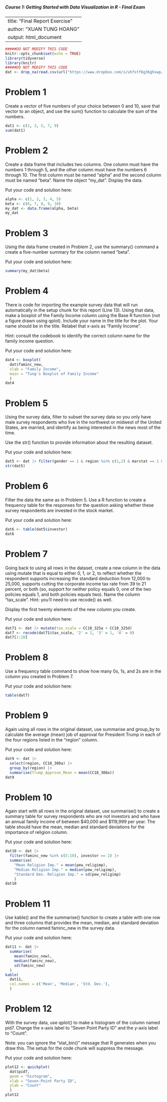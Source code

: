 ##### Course 1: Getting Started with Data Visualization in R - Final Exam

---
title: "Final Report Exercise"
author: "XUAN TUNG HOANG"
output: html_document
---

```r
#####DO NOT MODIFY THIS CODE
knitr::opts_chunk$set(echo = TRUE)
library(tidyverse)
library(knitr)
#####DO NOT MODIFY THIS CODE
dat <- drop_na(read.csv(url("https://www.dropbox.com/s/uhfstf6g36ghxwp/cces_sample_coursera.csv?raw=1")))
```

# Problem 1 

Create a vector of five numbers of your choice between 0 and 10, save that vector to an object, and use the sum() function to calculate the sum of the numbers.

```r
dat1 <- c(1, 3, 5, 7, 9)
sum(dat1)
```

# Problem 2

Create a data frame that includes two columns. One column must have the numbers 1 through 5, and the other column must have the numbers 6 through 10. The first column must be named "alpha" and the second column must be named "beta". Name the object "my_dat". Display the data.

Put your code and solution here:

```r
alpha <- c(1, 2, 3, 4, 5)
beta <- c(6, 7, 8, 9, 10)
my_dat <- data.frame(alpha, beta)
my_dat
```

# Problem 3 

Using the data frame created in Problem 2, use the summary() command a create a five-number summary for the column named "beta".

Put your code and solution here:

```r
summary(my_dat$beta)
```

# Problem 4

There is code for importing the example survey data that will run automatically in the setup chunk for this report (Line 13). Using that data, make a boxplot of the Family Income column using the Base R function (not a figure drawn using qplot). Include your name in the title for the plot. Your name should be in the title. Relabel that x-axis as "Family Income".

Hint: consult the codebook to identify the correct column name for the family income question.

Put your code and solution here:

```r
dat4 <- boxplot(
  dat$faminc_new,
  xlab = "Family Income",
  main = "Tung's Boxplot of Family Income"
  )
dat4
```

# Problem 5

Using the survey data, filter to subset the survey data so you only have male survey respondents who live in the northwest or midwest of the United States, are married, and identify as being interested in the news most of the time. 

Use the str() function to provide information about the resulting dataset.

Put your code and solution here:
 
```r
dat5 <- dat |> filter(gender == 1 & region %in% c(1,2) & marstat == 1 & newsint == 1)
str(dat5)
```

# Problem 6

Filter the data the same as in Problem 5. Use a R function to create a frequency table for the responses for the question asking whether these survey respondents are invested in the stock market. 

Put your code and solution here:

```r
dat6 <- table(dat5$investor)
dat6
``` 

# Problem 7

Going back to using all rows in the dataset, create a new column in the data using mutate that is equal to either 0, 1, or 2, to reflect whether the respondent supports increasing the standard deduction from 12,000 to 25,000, supports cutting the corporate income tax rate from 39 to 21 percent, or both (so, support for neither policy equals 0, one of the two policies equals 1, and both policies equals two). Name the column "tax_scale". Hint: you'll need to use recode() as well.
 
Display the first twenty elements of the new column you create.

Put your code and solution here:

```r
dat71 <- dat |> mutate(tax_scale = CC18_325a + CC18_325d)
dat7 <- recode(dat71$tax_scale, '2' = 2, '3' = 1, '4' = 0)
dat7[1:20]
```

# Problem 8

Use a frequency table command to show how many 0s, 1s, and 2s are in the column you created in Problem 7.

Put your code and solution here:

```r
table(dat7)
```

# Problem 9

Again using all rows in the original dataset, use summarise and group_by to calculate the average (mean) job of approval for President Trump in each of the four regions listed in the "region" column.

Put your code and solution here:
 
```r
dat9 <- dat |>
  select(region, CC18_308a) |>
  group_by(region) |>
  summarise(Trump_Approve_Mean = mean(CC18_308a))
dat9
```
 
# Problem 10

Again start with all rows in the original dataset, use summarise() to create a summary table for survey respondents who  are not investors and who have an annual family income of between $40,000 and $119,999 per year. The table should have the mean, median and standard deviations for the importance of religion column.

Put your code and solution here:

```r
dat10 <- dat |>
  filter(faminc_new %in% c(5:10), investor == 2) |> 
  summarise(
    "Mean Religion Imp." = mean(pew_religimp),
    "Median Religion Imp." = median(pew_religimp),
    "Standard Dev. Religion Imp." = sd(pew_religimp)
    )
dat10
```

# Problem 11

Use kable() and the the summarise() function to create a table with one row and three columns that provides the mean, median, and standard deviation for the column named faminc_new in the survey data.

Put your code and solution here:

```r
dat11 <- dat |>
  summarise(
    mean(faminc_new),
    median(faminc_new),
    sd(faminc_new)
  )
kable(
  dat11,
  col.names = c('Mean', 'Median', 'Std. Dev.'),
  )
```

# Problem 12

With the survey data, use qplot() to make a histogram of the column named pid7. Change the x-axis label to "Seven Point Party ID" and the y-axis label to "Count".

Note: you can ignore the "stat_bin()" message that R generates when you draw this. The setup for the code chunk will suppress the message.

Put your code and solution here:

```r
plot12 <- quickplot(
  dat$pid7,
  geom = "histogram",
  xlab = "Seven-Point Party ID",
  ylab = "Count"
  )
plot12
```
